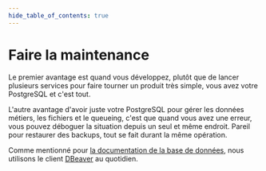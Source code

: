 ```yaml
---
hide_table_of_contents: true
---
```


# Faire la maintenance

Le premier avantage est quand vous développez, plutôt que de lancer plusieurs services pour faire tourner un produit très simple, vous avez votre PostgreSQL et c'est tout.

L'autre avantage d'avoir juste votre PostgreSQL pour gérer les données métiers, les fichiers et le queueing, c'est que quand vous avez une erreur, vous pouvez déboguer la situation depuis un seul et même endroit. Pareil pour restaurer des backups, tout se fait durant la même opération.

Comme mentionné pour [la documentation de la base de données](document/database-schema.mdx), nous utilisons le client [DBeaver](https://dbeaver.io/) au quotidien.
